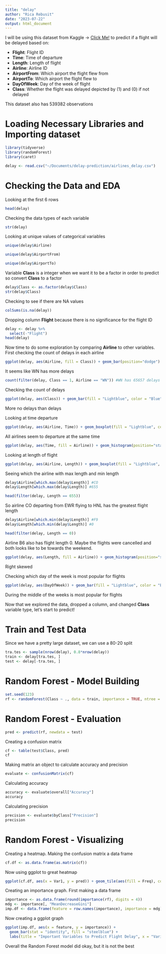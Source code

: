 ```yaml
---
title: "delay"
author: "Rica Rebusit"
date: "2023-07-22"
output: html_document
---
```

I will be using this dataset from Kaggle -> [Click Me!](https://www.kaggle.com/datasets/ulrikthygepedersen/airlines-delay?resource=download&select=airlines_delay.csv) to predict if a flight will be delayed based on:

- **Flight**: Flight ID
- **Time**: Time of departure
- **Length**: Length of flight
- **Airline**: Airline ID
- **AirportFrom**: Which airport the flight flew from
- **AirportTo**: Which airport the flight flew to
- **DayOfWeek**: Day of the week of flight
- **Class**: Whether the flight was delayed depicted by (1) and (0) if not delayed

This dataset also has 539382 observations

# Loading Necessary Libraries and Importing dataset

```r
library(tidyverse)
library(randomForest)
library(caret)
```

```r
delay <- read.csv("~/Documents/delay-prediction/airlines_delay.csv")
```

# Checking the Data and EDA
Looking at the first 6 rows
```r
head(delay)
```

Checking the data types of each variable
```r
str(delay)
```

Looking at unique values of categorical variables
```r
unique(delay$Airline)
```
```r
unique(delay$AirportFrom)
```
```r
unique(delay$AirportTo)
```

Variable **Class** is a integer when we want it to be a factor in order to predict so convert **Class** to a factor
```r
delay$Class <- as.factor(delay$Class)
str(delay$Class)
```

Checking to see if there are NA values
```r
colSums(is.na(delay))
```

Dropping column **Flight** because there is no significance for the flight ID
```r
delay <- delay %>%
  select(-"Flight")
head(delay)
```

Now time to do some exploration by comparing **Airline** to other variables. First checking the count of delays in each airline

```r
ggplot(delay, aes(Airline, fill = Class)) + geom_bar(position="dodge") + theme_minimal() + scale_fill_brewer(palette = "Accent") + labs(title = "Airline Delay Count") + theme(plot.title = element_text(family = "Courier New", size = 20, face = "bold", hjust = 0.5))
```

It seems like WN has more delays
```r
count(filter(delay, Class == 1, Airline == "WN")) #WN has 65657 delays
```

Checking the count of delays
```r
ggplot(delay, aes(Class)) + geom_bar(fill = "Lightblue", color = "Blue") + theme_minimal() + labs(title = "Delay Count") + theme(plot.title = element_text(family = "Courier New", size = 20, face = "bold", hjust = 0.5))
```

More no delays than delays

Looking at time departure
```r
ggplot(delay, aes(Airline, Time)) + geom_boxplot(fill = "Lightblue", color = "Blue") + theme_minimal() + labs(title = "Airline Departure Time") + theme(plot.title = element_text(family = "Courier New", size = 20, face = "bold", hjust = 0.5))
```

All airlines seem to departure at the same time

```r
ggplot(delay, aes(Time, fill = Airline)) + geom_histogram(position="stack") + theme_minimal() + labs(title = "Departure Time Distribution") + theme(plot.title = element_text(family = "Courier New", size = 20, face = "bold", hjust = 0.5))
```

Looking at length of flight
```r
ggplot(delay, aes(Airline, Length)) + geom_boxplot(fill = "Lightblue", color = "Blue") + theme_minimal() + labs(title = "Airline Length Time") + theme(plot.title = element_text(family = "Courier New", size = 20, face = "bold", hjust = 0.5))
```

Seeing which the airline with max length and min length
```r
delay$Airline[which.max(delay$Length)] #CO
delay$Length[which.max(delay$Length)] #655
```
```r
head(filter(delay, Length == 655))
```
So airline CO departing from EWR flying to HNL has the greatest flight length

```r
delay$Airline[which.min(delay$Length)] #F9
delay$Length[which.min(delay$Length)] #0
```

```r
head(filter(delay, Length == 0))
```
Airline B6 also has flight length 0. Maybe the flights were cancelled and both looks like to be towards the weekend.

```r
ggplot(delay, aes(Length, fill = Airline)) + geom_histogram(position="stack") + theme_minimal() + labs(title = "Departure Length Distribution") + theme(plot.title = element_text(family = "Courier New", size = 20, face = "bold", hjust = 0.5))
```

Right skewed

Checking which day of the week is most popular for flights
```r
ggplot(delay, aes(DayOfWeek)) + geom_bar(fill = "Lightblue", color = "Blue") + theme_minimal() + labs(title = "Popular Days") + theme(plot.title = element_text(family = "Courier New", size = 20, face = "bold", hjust = 0.5))
```

During the middle of the weeks is most popular for flights

Now that we explored the data, dropped a column, and changed **Class** variable type, let's start to predict!

# Train and Test Data
Since we have a pretty large dataset, we can use a 80-20 split
```r
tra.tes <- sample(nrow(delay), 0.8*nrow(delay))
train <- delay[tra.tes, ]
test <- delay[-tra.tes, ]
```

# Random Forest - Model Building
```r
set.seed(123)
rf <- randomForest(Class ~ ., data = train, importance = TRUE, ntree = 100)
```

# Random Forest - Evaluation
```r
pred <- predict(rf, newdata = test)
```

Creating a confusion matrix
```r
cf <- table(test$Class, pred)
cf
```

Making matrix an object to calculate accuracy and precision
```r
evaluate <- confusionMatrix(cf)
```

Calculating accuracy
```r
accuracy <- evaluate$overall["Accuracy"]
accuracy
```

Calculating precision
```r
precision <- evaluate$byClass["Precision"]
precision
```

# Random Forest - Visualizing
Creating a heatmap. Making the confusion matrix a data frame
```r
cf.df <- as.data.frame(as.matrix(cf))
```

Now using ggplot to great heatmap
```r
ggplot(cf.df, aes(x = Var1, y = pred)) + geom_tile(aes(fill = Freq), color = "yellow") + scale_fill_gradient(low = "lightblue", high = "steelblue") + labs(x = "Predicted", y = "True", fill = "Frequency") + theme_minimal() + labs(title = "Confusion Matrix") + theme(plot.title = element_text(family = "Courier New", size = 20, face = "bold", hjust = 0.5))
```

Creating an importance graph. First making a data frame

```r
importance <- as.data.frame(round(importance(rf), digits = 4))
mdg <- importance[, "MeanDecreaseGini"]
imp.df <- data.frame(feature = row.names(importance), importance = mdg)
```

Now creating a ggplot graph

```r
ggplot(imp.df, aes(x = feature, y = importance)) +
  geom_bar(stat = "identity", fill = "steelblue") +
  labs(title = "Important Variables to Predict Flight Delay", x = "Variable", y = "Importance") + theme(axis.text.x = element_text(angle = 45, vjust = 1, hjust = 1)) + theme(plot.title = element_text(family = "Courier New", size = 10, face = "bold", hjust = 0.5))
```

Overall the Random Forest model did okay, but it is not the best


